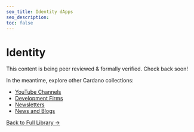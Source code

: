 ```yaml
---
seo_title: Identity dApps
seo_description:
toc: false
---
```


# Identity

This content is being peer reviewed & formally verified. Check back soon!

In the meantime, explore other Cardano collections:

- [YouTube Channels](https://www.adastack.io/community/youtube)
- [Development Firms](https://www.adastack.io/development/dev_teams)
- [Newsletters](https://www.adastack.io/community/newsletters)
- [News and Blogs](https://www.adastack.io/community/news_and_blogs)

[Back to Full Library →](https://www.adastack.io/all_pages)
